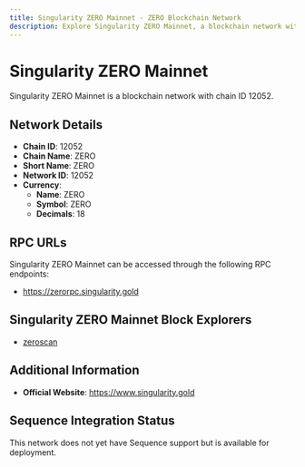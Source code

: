 ```yaml
--- 
title: Singularity ZERO Mainnet - ZERO Blockchain Network
description: Explore Singularity ZERO Mainnet, a blockchain network with chain ID 12052. Learn about its native currency, ZERO, and how to interact with the network.
---
```


# Singularity ZERO Mainnet

Singularity ZERO Mainnet is a blockchain network with chain ID 12052.

## Network Details

- **Chain ID**: 12052
- **Chain Name**: ZERO
- **Short Name**: ZERO
- **Network ID**: 12052
- **Currency**: 
  - **Name**: ZERO
  - **Symbol**: ZERO
  - **Decimals**: 18

## RPC URLs

Singularity ZERO Mainnet can be accessed through the following RPC endpoints:

- https://zerorpc.singularity.gold

## Singularity ZERO Mainnet Block Explorers

- [zeroscan](https://zeroscan.singularity.gold)

## Additional Information

- **Official Website**: https://www.singularity.gold

## Sequence Integration Status

This network does not yet have Sequence support but is available for deployment.
